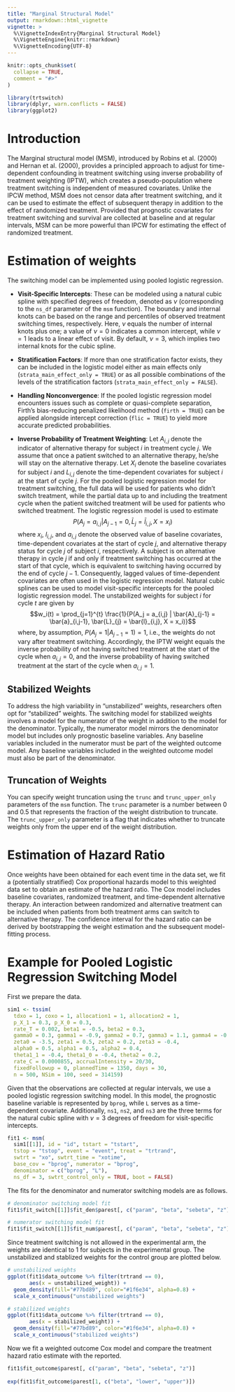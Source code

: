 ---
title: "Marginal Structural Model"
output: rmarkdown::html_vignette
vignette: >
  %\VignetteIndexEntry{Marginal Structural Model}
  %\VignetteEngine{knitr::rmarkdown}
  %\VignetteEncoding{UTF-8}
---

```{r, include = FALSE}
knitr::opts_chunk$set(
  collapse = TRUE,
  comment = "#>"
)
```

```{r setup}
library(trtswitch)
library(dplyr, warn.conflicts = FALSE)
library(ggplot2)
```

# Introduction
The Marginal structural model (MSM), introduced by Robins et al. (2000) and Hernan et al. (2000), provides a principled approach to adjust for time-dependent confounding in treatment switching using inverse probability of treatment weighting (IPTW), which creates a pseudo-population where treatment switching is independent of measured covariates. Unlike the IPCW method, MSM does not censor data after treatment switching, and it can be used to estimate the effect of subsequent therapy in addition to the effect of randomized treatment. Provided that prognostic covariates for treatment switching and survival are collected at baseline and at regular intervals, MSM can be more powerful than IPCW for estimating the effect of randomized treatment. 

# Estimation of weights
The switching model can be implemented using pooled logistic regression.

- **Visit-Specific Intercepts**: These can be modeled using a natural cubic spline with specified degrees of freedom, denoted as $\nu$ (corresponding to the `ns_df` parameter of the `msm` function). The boundary and internal knots can be based on the range and percentiles of observed treatment switching times, respectively. Here, $\nu$ equals the number of internal knots plus one; a value of $\nu=0$ indicates a common intercept, while $\nu=1$ leads to a linear effect of visit. By default, $\nu=3$, which implies two internal knots for the cubic spline.

- **Stratification Factors**: If more than one stratification factor exists, they can be included in the logistic model either as main effects only (`strata_main_effect_only = TRUE`) or as all possible combinations of the levels of the stratification factors (`strata_main_effect_only = FALSE`). 

- **Handling Nonconvergence**: If the pooled logistic regression model encounters issues such as complete or quasi-complete separation, Firth's bias-reducing penalized likelihood method (`firth = TRUE`) can be applied alongside intercept correction (`flic = TRUE`) to yield more accurate predicted probabilities. 

- **Inverse Probability of Treatment Weighting**: Let $A_{i,j}$ denote the indicator of alternative therapy for subject $i$ in treatment cycle $j$. We assume that once a patient switched to an alternative therapy, he/she will stay on the alternative therapy. Let $X_i$ denote the baseline covariates for subject $i$ and $L_{i,j}$ denote the time-dependent covariates for subject $i$ at the start of cycle $j$. For the pooled logistic regression model for treatment switching, the full data will be used for patients who didn't switch treatment, while the partial data up to and including the treatment cycle when the patient switched treatment will be used for patients who switched treatment. The logistic regression model is used to estimate
$$P(A_j = a_{i,j} | A_{j-1} = 0, \bar{L}_{j} = \bar{l}_{i,j}, X = x_i)$$
where $x_i$, $l_{i,j}$, and $a_{i,j}$ denote the observed value of baseline covariates, time-dependent covariates at the start of cycle $j$, and alternative therapy status for cycle $j$ of subject $i$, respectively. A subject is on alternative therapy in cycle $j$ if and only if treatment switching has occurred at the start of that cycle, which is equivalent to switching having occurred by the end of cycle $j−1$. Consequently, lagged values of time-dependent covariates are often used in the logistic regression model. Natural cubic splines can be used to model visit-specific intercepts for the pooled logistic regression model. The unstabilized weights for subject $i$ for cycle $t$ are given by 
$$w_i(t) = \prod_{j=1}^{t} \frac{1}{P(A_j = a_{i,j} | \bar{A}_{j-1} = \bar{a}_{i,j-1}, \bar{L}_{j} = \bar{l}_{i,j}, X = x_i)}$$
where, by assumption, $P(A_j = 1 | A_{j-1} = 1) = 1$, i.e., the weights do not vary after treatment switching. Accordingly, the IPTW weight equals the inverse probability of not having switched treatment at the start of the cycle when $a_{i,j}=0$, and the inverse probability of having switched treatment at the start of the cycle when $a_{i,j}=1$.

## Stabilized Weights
To address the high variability in "unstabilized" weights, researchers often opt for "stabilized" weights. The switching model for stabilized weights involves a model for the numerator of the weight in addition to the model for the denominator. Typically, the numerator model mirrors the denominator model but includes only prognostic baseline variables. Any baseline variables included in the numerator must be part of the weighted outcome model. Any baseline variables included in the weighted outcome model must also be part of the denominator.

## Truncation of Weights
You can specify weight truncation using the `trunc` and `trunc_upper_only` parameters of the `msm` function. The `trunc` parameter is a number between 0 and 0.5 that represents the fraction of the weight distribution to truncate. The `trunc_upper_only` parameter is a flag that indicates whether to truncate weights only from the upper end of the weight distribution.

# Estimation of Hazard Ratio
Once weights have been obtained for each event time in the data set, we fit a (potentially stratified) Cox proportional hazards model to this weighted data set to obtain an estimate of the hazard ratio. The Cox model includes baseline covariates, randomized treatment, and time-dependent alternative therapy. An interaction between randomized and alternative treatment can be included when patients from both treatment arms can switch to alternative therapy. The confidence interval for the hazard ratio can be derived by bootstrapping the weight estimation and the subsequent model-fitting process.

# Example for Pooled Logistic Regression Switching Model
First we prepare the data.
```{r data example 1}
sim1 <- tssim(
  tdxo = 1, coxo = 1, allocation1 = 1, allocation2 = 1,
  p_X_1 = 0.3, p_X_0 = 0.3, 
  rate_T = 0.002, beta1 = -0.5, beta2 = 0.3, 
  gamma0 = 0.3, gamma1 = -0.9, gamma2 = 0.7, gamma3 = 1.1, gamma4 = -0.8,
  zeta0 = -3.5, zeta1 = 0.5, zeta2 = 0.2, zeta3 = -0.4, 
  alpha0 = 0.5, alpha1 = 0.5, alpha2 = 0.4, 
  theta1_1 = -0.4, theta1_0 = -0.4, theta2 = 0.2,
  rate_C = 0.0000855, accrualIntensity = 20/30, 
  fixedFollowup = 0, plannedTime = 1350, days = 30,
  n = 500, NSim = 100, seed = 314159)
```

Given that the observations are collected at regular intervals, we use a pooled logistic regression switching model. In this model, the prognostic baseline variable is represented by `bprog`, while `L` serves as a time-dependent covariate. Additionally, `ns1`, `ns2`, and `ns3` are the three terms for the natural cubic spline with $\nu=3$ degrees of freedom for visit-specific intercepts.  
```{r analysis example 1}
fit1 <- msm(
  sim1[[1]], id = "id", tstart = "tstart", 
  tstop = "tstop", event = "event", treat = "trtrand", 
  swtrt = "xo", swtrt_time = "xotime", 
  base_cov = "bprog", numerator = "bprog", 
  denominator = c("bprog", "L"), 
  ns_df = 3, swtrt_control_only = TRUE, boot = FALSE)
```

The fits for the denominator and numerator switching models are as follows. 
```{r switching models example 1}
# denominator switching model fit
fit1$fit_switch[[1]]$fit_den$parest[, c("param", "beta", "sebeta", "z")]

# numerator switching model fit
fit1$fit_switch[[1]]$fit_num$parest[, c("param", "beta", "sebeta", "z")]
```

Since treatment switching is not allowed in the experimental arm, the weights are identical to 1 for subjects in the experimental group. The unstabilized and stablized weights for the control group are plotted below.
```{r weights example 1}
# unstabilized weights
ggplot(fit1$data_outcome %>% filter(trtrand == 0), 
       aes(x = unstabilized_weight)) + 
  geom_density(fill="#77bd89", color="#1f6e34", alpha=0.8) +
  scale_x_continuous("unstabilized weights")

# stabilized weights
ggplot(fit1$data_outcome %>% filter(trtrand == 0), 
       aes(x = stabilized_weight)) + 
  geom_density(fill="#77bd89", color="#1f6e34", alpha=0.8) +
  scale_x_continuous("stabilized weights")
```

Now we fit a weighted outcome Cox model and compare the treatment hazard ratio estimate with the reported. 
```{r cox example 1}
fit1$fit_outcome$parest[, c("param", "beta", "sebeta", "z")]
    
exp(fit1$fit_outcome$parest[1, c("beta", "lower", "upper")])
```


